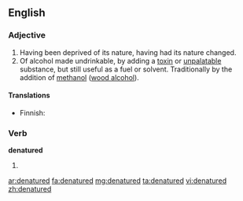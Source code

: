 ==English==

===Adjective===
{{en-adj|-}}

# Having been deprived of its nature, having had its nature changed.
# Of alcohol made undrinkable, by adding a [[toxin]] or [[unpalatable]] substance, but still useful as a fuel or solvent.  Traditionally by the addition of [[methanol]] ([[wood alcohol]]).
{{wikipedia|denatured alcohol}}

====Translations====
{{trans-top|having been deprived of its nature}}
{{trans-mid}}
{{trans-bottom}}

{{trans-top|made undrinkable}}
* Finnish: {{t-|fi|denaturoitu}}
{{trans-mid}}
{{trans-bottom}}

===Verb===
'''denatured'''

# {{past of|[[denature]]}}

[[ar:denatured]]
[[fa:denatured]]
[[mg:denatured]]
[[ta:denatured]]
[[vi:denatured]]
[[zh:denatured]]